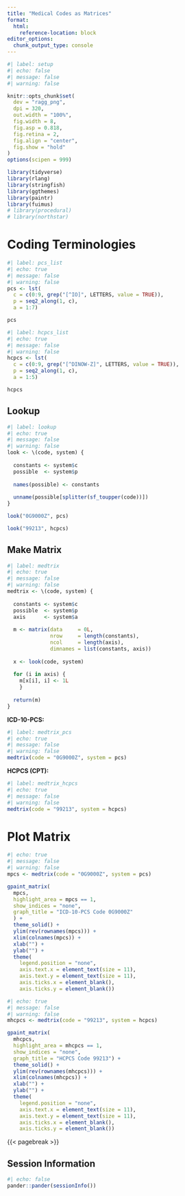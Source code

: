```yaml
---
title: "Medical Codes as Matrices"
format:
  html:
    reference-location: block
editor_options: 
  chunk_output_type: console
---
```


```r
#| label: setup
#| echo: false
#| message: false
#| warning: false

knitr::opts_chunk$set(
  dev = "ragg_png",
  dpi = 320,
  out.width = "100%",
  fig.width = 8,
  fig.asp = 0.818,
  fig.retina = 2,
  fig.align = "center",
  fig.show = "hold"
)
options(scipen = 999)

library(tidyverse)
library(rlang)
library(stringfish)
library(ggthemes)
library(paintr)
library(fuimus)
# library(procedural)
# library(northstar)
```

# Coding Terminologies

```r
#| label: pcs_list
#| echo: true
#| message: false
#| warning: false
pcs <- lst(
  c = c(0:9, grep("[^IO]", LETTERS, value = TRUE)),
  p = seq2_along(1, c),
  a = 1:7)

pcs
```


```r
#| label: hcpcs_list
#| echo: true
#| message: false
#| warning: false
hcpcs <- lst(
  c = c(0:9, grep("[^DINOW-Z]", LETTERS, value = TRUE)),
  p = seq2_along(1, c),
  a = 1:5)

hcpcs
```

## Lookup

```r
#| label: lookup
#| echo: true
#| message: false
#| warning: false
look <- \(code, system) {
  
  constants <- system$c
  possible  <- system$p
  
  names(possible) <- constants
  
  unname(possible[splitter(sf_toupper(code))])
}

look("0G9000Z", pcs)

look("99213", hcpcs)
```

## Make Matrix

```r
#| label: medtrix
#| echo: true
#| message: false
#| warning: false
medtrix <- \(code, system) {
  
  constants <- system$c
  possible  <- system$p
  axis      <- system$a
  
  m <- matrix(data     = 0L,
              nrow     = length(constants),
              ncol     = length(axis),
              dimnames = list(constants, axis))
  
  x <- look(code, system)
  
  for (i in axis) { 
    m[x[i], i] <- 1L 
    }
  
  return(m)
}
```

**ICD-10-PCS:**

```r
#| label: medtrix_pcs
#| echo: true
#| message: false
#| warning: false
medtrix(code = "0G9000Z", system = pcs)
```

**HCPCS (CPT):**

```r
#| label: medtrix_hcpcs
#| echo: true
#| message: false
#| warning: false
medtrix(code = "99213", system = hcpcs)
```

# Plot Matrix

```r
#| echo: true
#| message: false
#| warning: false
mpcs <- medtrix(code = "0G9000Z", system = pcs)

gpaint_matrix(
  mpcs, 
  highlight_area = mpcs == 1, 
  show_indices = "none",
  graph_title = "ICD-10-PCS Code 0G9000Z"
  ) + 
  theme_solid() + 
  ylim(rev(rownames(mpcs))) + 
  xlim(colnames(mpcs)) + 
  xlab("") + 
  ylab("") +
  theme(
    legend.position = "none",
    axis.text.x = element_text(size = 11),
    axis.text.y = element_text(size = 11),
    axis.ticks.x = element_blank(),
    axis.ticks.y = element_blank())
```

```r
#| echo: true
#| message: false
#| warning: false
mhcpcs <- medtrix(code = "99213", system = hcpcs)

gpaint_matrix(
  mhcpcs, 
  highlight_area = mhcpcs == 1, 
  show_indices = "none",
  graph_title = "HCPCS Code 99213") + 
  theme_solid() + 
  ylim(rev(rownames(mhcpcs))) + 
  xlim(colnames(mhcpcs)) + 
  xlab("") + 
  ylab("") +
  theme(
    legend.position = "none",
    axis.text.x = element_text(size = 11),
    axis.text.y = element_text(size = 11),
    axis.ticks.x = element_blank(),
    axis.ticks.y = element_blank())
```


{{< pagebreak >}}


## Session Information 

```r
#| echo: false
pander::pander(sessionInfo())
```
